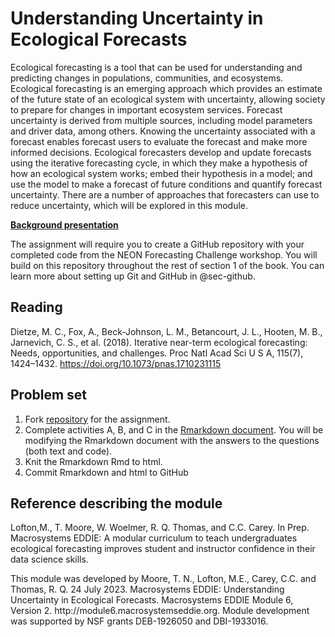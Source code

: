 # Understanding Uncertainty in Ecological Forecasts {#sec-under-unc}

Ecological forecasting is a tool that can be used for understanding and predicting changes in populations, communities, and ecosystems. Ecological forecasting is an emerging approach which provides an estimate of the future state of an ecological system with uncertainty, allowing society to prepare for changes in important ecosystem services. Forecast uncertainty is derived from multiple sources, including model parameters and driver data, among others. Knowing the uncertainty associated with a forecast enables forecast users to evaluate the forecast and make more informed decisions. Ecological forecasters develop and update forecasts using the iterative forecasting cycle, in which they make a hypothesis of how an ecological system works; embed their hypothesis in a model; and use the model to make a forecast of future conditions and quantify forecast uncertainty. There are a number of approaches that forecasters can use to reduce uncertainty, which will be explored in this module.

[**Background presentation**](https://cdn.serc.carleton.edu/files/eddie/teaching_materials/modules/instructor_powerpoint_module6.pptx)

The assignment will require you to create a GitHub repository with your completed code from the NEON Forecasting Challenge workshop. You will build on this repository throughout the rest of section 1 of the book. You can learn more about setting up Git and GitHub in @sec-github.

## Reading

Dietze, M. C., Fox, A., Beck-Johnson, L. M., Betancourt, J. L., Hooten, M. B., Jarnevich, C. S., et al. (2018). Iterative near-term ecological forecasting: Needs, opportunities, and challenges. Proc Natl Acad Sci U S A, 115(7), 1424–1432. <https://doi.org/10.1073/pnas.1710231115>

## Problem set

1. Fork [repository](https://github.com/MacrosystemsEDDIE/module6_R) for the assignment.
2. Complete activities A, B, and C in the [Rmarkdown document](https://github.com/MacrosystemsEDDIE/module6_R/blob/main/assignment/module6.Rmd).  You will be modifying the Rmarkdown document with the answers to the questions (both text and code).
3. Knit the Rmarkdown Rmd to html.
4. Commit Rmarkdown and html to GitHub

## Reference describing the module

Lofton,M., T. Moore, W. Woelmer, R. Q. Thomas, and C.C. Carey. In Prep. Macrosystems EDDIE: A modular curriculum to teach undergraduates ecological forecasting improves student and instructor confidence in their data science skills.

This module was developed by Moore, T. N., Lofton, M.E., Carey, C.C. and Thomas, R. Q. 24 July 2023. Macrosystems EDDIE: Understanding Uncertainty in Ecological Forecasts. Macrosystems EDDIE Module 6, Version 2. http://module6.macrosystemseddie.org. Module development was supported by NSF grants DEB-1926050 and DBI-1933016.
